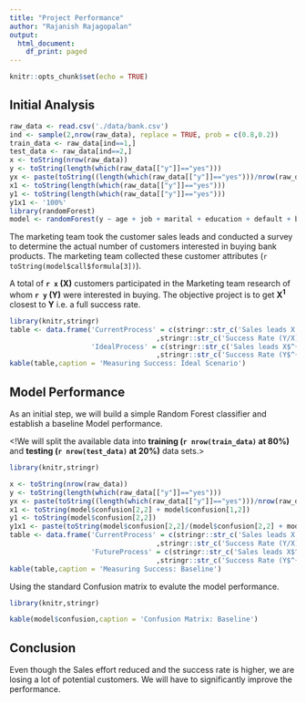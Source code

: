 ```yaml
---
title: "Project Performance"
author: "Rajanish Rajagopalan"
output:
  html_document:
    df_print: paged
---
```


```r
knitr::opts_chunk$set(echo = TRUE)
```

## Initial Analysis 

```r
raw_data <- read.csv('./data/bank.csv')
ind <- sample(2,nrow(raw_data), replace = TRUE, prob = c(0.8,0.2))
train_data <- raw_data[ind==1,]
test_data <- raw_data[ind==2,]
x <- toString(nrow(raw_data))
y <- toString(length(which(raw_data[["y"]]=="yes")))
yx <- paste(toString((length(which(raw_data[["y"]]=="yes")))/nrow(raw_data)*100),'%')
x1 <- toString(length(which(raw_data[["y"]]=="yes")))
y1 <- toString(length(which(raw_data[["y"]]=="yes")))
y1x1 <- '100%'
library(randomForest)
model <- randomForest(y ~ age + job + marital + education + default + balance + housing + loan + contact + duration + campaign + pdays + previous + poutcome, data = raw_data)
```

The marketing team took the customer sales leads and conducted a survey to determine the actual number of customers interested in buying bank products. The marketing team collected these customer attributes (`r toString(model$call$formula[3])`).

A total of **`r x` (X)** customers participated in the Marketing team research of whom **`r y` (Y)** were interested in buying. The objective project is to get **X$^{1}$** closest to **Y** i.e. a full success rate.

```r
library(knitr,stringr)
table <- data.frame('CurrentProcess' = c(stringr::str_c('Sales leads X: ', x),stringr::str_c('Products Sold Y: ', y)
                                    ,stringr::str_c('Success Rate (Y/X): ', yx)), 
                    'IdealProcess' = c(stringr::str_c('Sales leads X$^{1}$: ',x1),stringr::str_c('Products Sold Y$^{1}$: ', y1)
                                    ,stringr::str_c('Success Rate (Y$^{1}$/X$^{1}$): ',y1x1)))
kable(table,caption = 'Measuring Success: Ideal Scenario')
```


## Model Performance
As an initial step, we will build a simple Random Forest classifier and establish a baseline Model performance. 

<!We will split the available data into **training (`r nrow(train_data)` at 80%)** and **testing (`r nrow(test_data)` at 20%)** data sets.>

```r
library(knitr,stringr)

x <- toString(nrow(raw_data))
y <- toString(length(which(raw_data[["y"]]=="yes")))
yx <- paste(toString((length(which(raw_data[["y"]]=="yes")))/nrow(raw_data)*100),'%')
x1 <- toString(model$confusion[2,2] + model$confusion[1,2])
y1 <- toString(model$confusion[2,2])
y1x1 <- paste(toString(model$confusion[2,2]/(model$confusion[2,2] + model$confusion[1,2])*100),'%')
table <- data.frame('CurrentProcess' = c(stringr::str_c('Sales leads X: ', x),stringr::str_c('Products Sold Y: ', y)
                                    ,stringr::str_c('Success Rate (Y/X): ', yx)), 
                    'FutureProcess' = c(stringr::str_c('Sales leads X$^{1}$: ',x1),stringr::str_c('Products Sold Y$^{1}$: ', y1)
                                    ,stringr::str_c('Success Rate (Y$^{1}$/X$^{1}$): ',y1x1)))
kable(table,caption = 'Measuring Success: Baseline')
```

Using the standard Confusion matrix to evalute the model performance.
```r
library(knitr,stringr)

kable(model$confusion,caption = 'Confusion Matrix: Baseline')
```

## Conclusion
Even though the Sales effort reduced and the success rate is higher, we are losing a lot of potential customers. We will have to significantly improve the performance.
